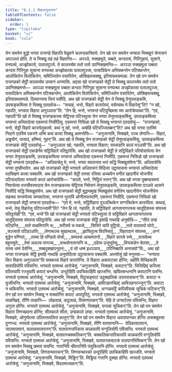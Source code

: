 ```yaml
---
title: "6.1.1 विहारानुजानन"
tableOfContents: false
sidebar:
  order: 1
type: "tipitaka"
basket: "vi"
book: "cula"
---
```



<DynamicBreadcrumb />

<Division number="294" book="cula">

<Paragraph number="1259" book="cula">
तेन समयेन बुद्धो भगवा राजगहे विहरति वेळुवने कलन्दकनिवापे. तेन खो पन समयेन भगवता भिक्खूनं सेनासनं अपञ्ञत्तं होति. ते च भिक्खू तहं तहं विहरन्ति—  अरञ्ञे, रुक्खमूले, पब्बते, कन्दरायं, गिरिगुहायं, सुसाने, वनपत्थे, अज्झोकासे, पलालपुञ्जे. ते कालस्सेव ततो ततो उपनिक्खमन्ति—  अरञ्ञा रुक्खमूला पब्बता कन्दरा गिरिगुहा सुसाना वनपत्था अज्झोकासा पलालपुञ्जा, पासादिकेन अभिक्कन्तेन पटिक्कन्तेन, आलोकितेन विलोकितेन, समिञ्जितेन पसारितेन, ओक्खित्तचक्खू, इरियापथसम्पन्ना. तेन खो पन समयेन राजगहको सेट्ठी कालस्सेव उय्यानं अगमासि. अद्दसा खो राजगहको सेट्ठी ते भिक्खू कालस्सेव ततो ततो उपनिक्खमन्ते—  अरञ्ञा रुक्खमूला पब्बता कन्दरा गिरिगुहा सुसाना वनपत्था अज्झोकासा पलालपुञ्जा, पासादिकेन अभिक्कन्तेन पटिक्कन्तेन, आलोकितेन विलोकितेन, समिञ्जितेन पसारितेन, ओक्खित्तचक्खू, इरियापथसम्पन्ने. दिस्वानस्स चित्तं पसीदि. अथ खो राजगहको सेट्ठी येन ते भिक्खू तेनुपसङ्कमि, उपसङ्कमित्वा ते भिक्खू एतदवोच—  “सचाहं, भन्ते, विहारे कारापेय्यं, वसेय्याथ मे विहारेसू”ति? “न खो, गहपति, भगवता विहारा अनुञ्ञाता”ति. “तेन हि, भन्ते, भगवन्तं पटिपुच्छित्वा मम आरोचेय्याथा”ति. “एवं, गहपती”ति खो ते भिक्खू राजगहकस्स सेट्ठिस्स पटिस्सुत्वा येन भगवा तेनुपसङ्कमिंसु, उपसङ्कमित्वा भगवन्तं अभिवादेत्वा एकमन्तं निसीदिंसु. एकमन्तं निसिन्ना खो ते भिक्खू भगवन्तं एतदवोचुं—  “राजगहको, भन्ते, सेट्ठी विहारे कारापेतुकामो. कथं नु खो, भन्ते, अम्हेहि पटिपज्जितब्बन्”ति? अथ खो भगवा एतस्मिं निदाने एतस्मिं पकरणे धम्मिं कथं कत्वा भिक्खू आमन्तेसि—  “अनुजानामि, भिक्खवे, पञ्च लेणानि—  विहारं, अड्ढयोगं, पासादं, हम्मियं, गुहन्”ति.
</Paragraph>

<Paragraph number="1260" book="cula">
अथ खो ते भिक्खू येन राजगहको सेट्ठी तेनुपसङ्कमिंसु, उपसङ्कमित्वा राजगहकं सेट्ठिं एतदवोचुं—  “अनुञ्ञाता खो, गहपति, भगवता विहारा; यस्सदानि कालं मञ्ञसी”ति. अथ खो राजगहको सेट्ठी एकाहेनेव सट्ठिविहारे पतिट्ठापेसि. अथ खो राजगहको सेट्ठी ते सट्ठिविहारे परियोसापेत्वा येन भगवा तेनुपसङ्कमि, उपसङ्कमित्वा भगवन्तं अभिवादेत्वा एकमन्तं निसीदि. एकमन्तं निसिन्नो खो राजगहको सेट्ठी भगवन्तं एतदवोच—  “अधिवासेतु मे, भन्ते, भगवा स्वातनाय भत्तं सद्धिं भिक्खुसंघेना”ति. अधिवासेसि भगवा तुण्हीभावेन. अथ खो राजगहको सेट्ठी भगवतो अधिवासनं विदित्वा उट्ठायासना भगवन्तं अभिवादेत्वा पदक्खिणं कत्वा पक्कामि.
</Paragraph>

<Paragraph number="1261" book="cula">
अथ खो राजगहको सेट्ठी तस्सा रत्तिया अच्चयेन पणीतं खादनीयं भोजनीयं पटियादापेत्वा भगवतो कालं आरोचापेसि—  “कालो, भन्ते, निट्ठितं भत्तन्”ति. अथ खो भगवा पुब्बण्हसमयं निवासेत्वा पत्तचीवरमादाय येन राजगहकस्स सेट्ठिस्स निवेसनं तेनुपसङ्कमि, उपसङ्कमित्वा पञ्ञत्ते आसने निसीदि सद्धिं भिक्खुसंघेन. अथ खो राजगहको सेट्ठी बुद्धप्पमुखं भिक्खुसंघं पणीतेन खादनीयेन भोजनीयेन सहत्था सन्तप्पेत्वा सम्पवारेत्वा, भगवन्तं भुत्ताविं ओनीतपत्तपाणिं, एकमन्तं निसीदि. एकमन्तं निसिन्नो खो राजगहको सेट्ठी भगवन्तं एतदवोच—  “एते मे, भन्ते, सट्ठिविहारा पुञ्ञत्थिकेन सग्गत्थिकेन कारापिता. कथाहं, भन्ते, तेसु विहारेसु पटिपज्जामी”ति? “तेन हि त्वं, गहपति, ते सट्ठिविहारे आगतानागतस्स चातुद्दिसस्स संघस्स पतिट्ठापेही”ति. “एवं, भन्ते”ति खो राजगहको सेट्ठी भगवतो पटिस्सुत्वा ते सट्ठिविहारे आगतानागतस्स चातुद्दिसस्स संघस्स पतिट्ठापेसि.
</Paragraph>

</Division>
<Division number="295" book="cula">

<Paragraph number="1262" book="cula">
अथ खो भगवा राजगहकं सेट्ठिं इमाहि गाथाहि अनुमोदि—
</Paragraph>

<Paragraph number="1263" type="verses" book="cula">
_“सीतं उण्हं पटिहन्ति,_  
_ततो वाळमिगानि च;_  
_सरीसपे च मकसे,_  
_सिसिरे चापि वुट्ठियो._  

</Paragraph>

<Paragraph number="1264" type="verses" book="cula">
_ततो वातातपो घोरो,_  
_सञ्जातो पटिहञ्ञति;_  
_लेणत्थञ्च सुखत्थञ्च,_  
_झायितुञ्च विपस्सितुं._  

</Paragraph>

<Paragraph number="1265" type="verses" book="cula">
_विहारदानं संघस्स,_  
_अग्गं बुद्धेन वण्णितं;_  
_तस्मा हि पण्डितो पोसो,_  
_सम्पस्सं अत्थमत्तनो._  

</Paragraph>

<Paragraph number="1266" type="verses" book="cula">
_विहारे कारये रम्मे,_  
_वासयेत्थ बहुस्सुते;_  
_तेसं अन्नञ्च पानञ्च,_  
_वत्थसेनासनानि च._  

</Paragraph>

<Paragraph number="1267" type="verses" book="cula">
_ददेय्य उजुभूतेसु,_  
_विप्पसन्नेन चेतसा;_  
_ते तस्स धम्मं देसेन्ति,_  
_सब्बदुक्खापनूदनं;_  
_यं सो धम्मं इधञ्ञाय,_  
_परिनिब्बाति अनासवो”ति._  

</Paragraph>

<Paragraph number="1268" book="cula">
अथ खो भगवा राजगहकं सेट्ठिं इमाहि गाथाहि अनुमोदित्वा उट्ठायासना पक्कामि.
</Paragraph>

</Division>
<Division number="296" book="cula">

<Paragraph number="1269" book="cula">
अस्सोसुं खो मनुस्सा—  “भगवता किर विहारा अनुञ्ञाता”ति सक्कच्चं विहारे कारापेन्ति. ते विहारा अकवाटका होन्ति; अहीपि विच्छिकापि सतपदियोपि पविसन्ति. भगवतो एतमत्थं आरोचेसुं. “अनुजानामि, भिक्खवे, कवाटन्”ति. भित्तिछिद्दं करित्वा वल्लियापि रज्जुयापि कवाटं बन्धन्ति. उन्दूरेहिपि उपचिकाहिपि खज्जन्ति. खयितबन्धनानि कवाटानि पतन्ति. भगवतो एतमत्थं आरोचेसुं. “अनुजानामि, भिक्खवे, पिट्ठसङ्घाटं उदुक्खलिकं उत्तरपासकन्”ति. कवाटा न फुसीयन्ति. भगवतो एतमत्थं आरोचेसुं. “अनुजानामि, भिक्खवे, आविञ्छनच्छिद्दं आविञ्छनरज्जुन्”ति. कवाटा न थकियन्ति. भगवतो एतमत्थं आरोचेसुं. “अनुजानामि, भिक्खवे, अग्गळवट्टिं कपिसीसकं सूचिकं घटिकन्”ति.
</Paragraph>

<Paragraph number="1270" book="cula">
तेन खो पन समयेन भिक्खू न सक्कोन्ति कवाटं अपापुरितुं. भगवतो एतमत्थं आरोचेसुं. “अनुजानामि, भिक्खवे, ताळच्छिद्दं. तीणि ताळानि—  लोहताळं, कट्ठताळं, विसाणताळन्”ति. येहि ते उग्घाटेत्वा पविसन्ति, विहारा अगुत्ता होन्ति. भगवतो एतमत्थं आरोचेसुं. “अनुजानामि, भिक्खवे, यन्तकं सूचिकन्”ति.
</Paragraph>

<Paragraph number="1271" book="cula">
तेन खो पन समयेन विहारा तिणच्छदना होन्ति; सीतकाले सीता, उण्हकाले उण्हा. भगवतो एतमत्थं आरोचेसुं. “अनुजानामि, भिक्खवे, ओगुम्फेत्वा उल्लित्तावलित्तं कातुन्”ति.
</Paragraph>

<Paragraph number="1272" book="cula">
तेन खो पन समयेन विहारा अवातपानका होन्ति अचक्खुस्सा दुग्गन्धा. भगवतो एतमत्थं आरोचेसुं. “अनुजानामि, भिक्खवे, तीणि वातपानानि—  वेदिकावातपानं, जालवातपानं, सलाकवातपानन्”ति. वातपानन्तरिकाय काळकापि वग्गुलियोपि पविसन्ति. भगवतो एतमत्थं आरोचेसुं. “अनुजानामि, भिक्खवे, वातपानचक्कलिकन्”ति. चक्कलिकन्तरिकायपि काळकापि वग्गुलियोपि पविसन्ति. भगवतो एतमत्थं आरोचेसुं. “अनुजानामि, भिक्खवे, वातपानकवाटकं वातपानभिसिकन्”ति.
</Paragraph>

<Paragraph number="1273" book="cula">
तेन खो पन समयेन भिक्खू छमायं सयन्ति. गत्तानिपि चीवरानिपि पंसुकितानि होन्ति. भगवतो एतमत्थं आरोचेसुं. “अनुजानामि, भिक्खवे, तिणसन्थारकन्”ति. तिणसन्थारको उन्दूरेहिपि उपचिकाहिपि खज्जति. भगवतो एतमत्थं आरोचेसुं. “अनुजानामि, भिक्खवे, मिड्ढिन्”ति. मिड्ढिया गत्तानि दुक्खा होन्ति. भगवतो एतमत्थं आरोचेसुं. “अनुजानामि, भिक्खवे, बिदलमञ्चकन्”ति.
</Paragraph>
</Division>